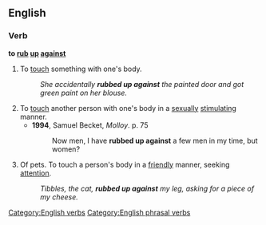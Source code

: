 ==English==

===Verb===
'''to [[rub]] [[up]] [[against]]'''

#To [[touch]] something with one's body. 
#:''She accidentally '''rubbed up against''' the painted door and got green paint on her blouse.''
#To [[touch]] another person with one's body in a [[sexually]] [[stimulating]] manner.
#*'''1994''', Samuel Becket, ''Molloy''. p. 75
#*:Now men, I have '''rubbed up against''' a few men in my time, but women?
#Of pets. To touch a person's body in a [[friendly]] manner, seeking [[attention]].
#:''Tibbles, the cat, '''rubbed up against''' my leg, asking for a piece of my cheese.''

[[Category:English verbs]]
[[Category:English phrasal verbs]]